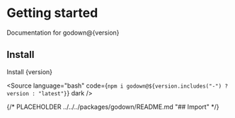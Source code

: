 
# Getting started

<Subtitle>Documentation for godown@{version}</Subtitle>

## Install

Install {version}

<Source
  language="bash"
  code={`npm i godown@${version.includes("-") ? version : "latest"}`}
  dark
/>

{/* PLACEHOLDER ../../../packages/godown/README.md "## Import" */}

